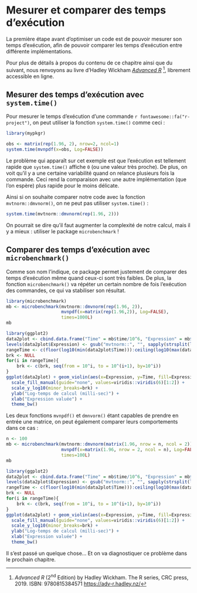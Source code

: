 
# Mesurer et comparer des temps d'exécution


La première étape avant d'optimiser un code est de pouvoir mesurer son temps d’exécution, afin de pouvoir comparer les temps d’exécution entre différente implémentations.
 
 
Pour plus de détails à propos du contenu de ce chapitre ainsi que du suivant, nous renvoyons au livre d'Hadley Wickham [*Advanced R*](https://adv-r.hadley.nz/) [^2], librement accessible en ligne.

[^2]: *Advanced R* (2^nd^ Edition) by Hadley Wickham. The R series, CRC press, 2019. ISBN: 9780815384571 [https://adv-r.hadley.nz/](https://adv-r.hadley.nz/)
 
 
## Mesurer des temps d'exécution avec `system.time()`

Pour mesurer le temps d'exécution d'une commande `r fontawesome::fa("r-project")`, on peut utiliser la fonction `system.time()` comme ceci :

```r
library(mypkgr)
```

```r
obs <- matrix(rep(1.96, 2), nrow=2, ncol=1)
system.time(mvnpdf(x=obs, Log=FALSE))
```

Le problème qui apparaît sur cet exemple est que l'exécution est tellement
rapide que `system.time()` affiche `0` (ou une valeur très proche).
De plus, on voit qu'il y a une certaine variabilité quand on relance plusieurs
fois la commande. Ceci rend la comparaison avec une autre implémentation (que l'on espère) plus rapide pour le moins délicate.

Ainsi si on souhaite comparer notre code avec la fonction `mvtnorm::dmvnorm()`,
on ne peut pas utiliser `system.time()` :

```r
system.time(mvtnorm::dmvnorm(rep(1.96, 2)))
```

On pourrait se dire qu'il faut augmenter la complexité de notre calcul, mais
il y a mieux : utiliser le package `microbenchmark` !

## Comparer des temps d'exécution avec `microbenchmark()`

Comme son nom l'indique, ce package permet justement de comparer des temps
d'exécution même quand ceux-ci sont très faibles. De plus, la fonction
`microbenchmark()` va répéter un certain nombre de fois l'exécution des
commandes, ce qui va stabiliser son résultat.

```r
library(microbenchmark)
mb <- microbenchmark(mvtnorm::dmvnorm(rep(1.96, 2)),
                     mvnpdf(x=matrix(rep(1.96,2)), Log=FALSE),
                     times=1000L)
mb
```
```r
library(ggplot2)
data2plot <- cbind.data.frame("Time" = mb$time/10^6, "Expression" = mb$expr)
levels(data2plot$Expression) <- gsub("mvtnorm::", "", sapply(strsplit(levels(data2plot$Expression), "(", fixed=T), "[", 1))
rangeTime <- c(floor(log10(min(data2plot$Time))):ceiling(log10(max(data2plot$Time))))
brk <- NULL
for(i in rangeTime){
    brk <- c(brk, seq(from = 10^i, to = 10^(i+1), by=10^i))
}
ggplot(data2plot) + geom_violin(aes(x=Expression, y=Time, fill=Expression), alpha=0.8) + 
  scale_fill_manual(guide="none", values=viridis::viridis(6)[1:2]) + 
  scale_y_log10(minor_breaks=brk) + 
  ylab("Log-temps de calcul (milli-sec)") +
  xlab("Expression valuée") +
  theme_bw()
```


Les deux fonctions `mvnpdf()` et `dmnvorm()` étant capables de prendre en
entrée une matrice, on peut également comparer leurs comportements dans ce
cas :

```r
n <- 100
mb <- microbenchmark(mvtnorm::dmvnorm(matrix(1.96, nrow = n, ncol = 2)),
                     mvnpdf(x=matrix(1.96, nrow = 2, ncol = n), Log=FALSE),
                     times=100L)
mb
```

```r
library(ggplot2)
data2plot <- cbind.data.frame("Time" = mb$time/10^6, "Expression" = mb$expr)
levels(data2plot$Expression) <- gsub("mvtnorm::", "", sapply(strsplit(levels(data2plot$Expression), "(", fixed=T), "[", 1))
rangeTime <- c(floor(log10(min(data2plot$Time))):ceiling(log10(max(data2plot$Time))))
brk <- NULL
for(i in rangeTime){
    brk <- c(brk, seq(from = 10^i, to = 10^(i+1), by=10^i))
}
ggplot(data2plot) + geom_violin(aes(x=Expression, y=Time, fill=Expression), alpha=0.8)  +
  scale_fill_manual(guide="none", values=viridis::viridis(6)[1:2]) + 
  scale_y_log10(minor_breaks=brk) + 
  ylab("Log-temps de calcul (milli-sec)") +
  xlab("Expression valuée") +
  theme_bw()
```


Il s'est passé un quelque chose... Et on va diagnostiquer ce problème dans le prochain chapitre.
